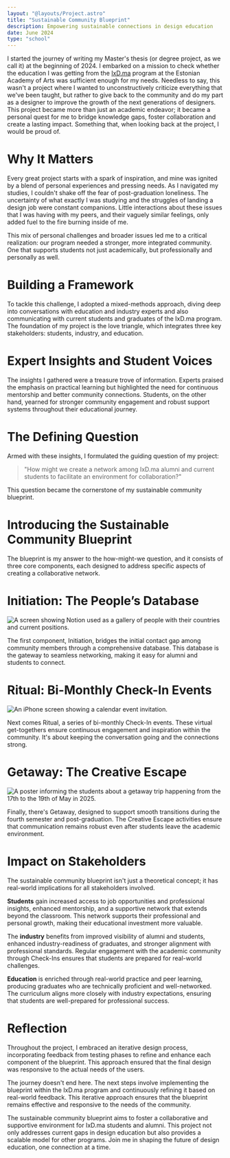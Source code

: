 ```yaml
---
layout: "@layouts/Project.astro"
title: "Sustainable Community Blueprint"
description: Empowering sustainable connections in design education
date: June 2024
type: "school"
---
```


I started the journey of writing my Master's thesis (or degree project, as we call it) at the beginning of 2024. I embarked on a mission to check whether the education I was getting from the [IxD.ma](https://ixd.ma/) program at the Estonian Academy of Arts was sufficient enough for my needs. Needless to say, this wasn't a project where I wanted to unconstructively criticize everything that we've been taught, but rather to give back to the community and do my part as a designer to improve the growth of the next generations of designers. This project became more than just an academic endeavor; it became a personal quest for me to bridge knowledge gaps, foster collaboration and create a lasting impact. Something that, when looking back at the project, I would be proud of.

# Why It Matters

Every great project starts with a spark of inspiration, and mine was ignited by a blend of personal experiences and pressing needs. As I navigated my studies, I couldn't shake off the fear of post-graduation loneliness. The uncertainty of what exactly I was studying and the struggles of landing a design job were constant companions. Little interactions about these issues that I was having with my peers, and their vaguely similar feelings, only added fuel to the fire burning inside of me.

This mix of personal challenges and broader issues led me to a critical realization: our program needed a stronger, more integrated community. One that supports students not just academically, but professionally and personally as well.

# Building a Framework

To tackle this challenge, I adopted a mixed-methods approach, diving deep into conversations with education and industry experts and also communicating with current students and graduates of the IxD.ma program. The foundation of my project is the love triangle, which integrates three key stakeholders: students, industry, and education.

# Expert Insights and Student Voices

The insights I gathered were a treasure trove of information. Experts praised the emphasis on practical learning but highlighted the need for continuous mentorship and better community connections. Students, on the other hand, yearned for stronger community engagement and robust support systems throughout their educational journey.

# The Defining Question

Armed with these insights, I formulated the guiding question of my project:

> "How might we create a network among IxD.ma alumni and current students to facilitate an environment for collaboration?"

This question became the cornerstone of my sustainable community blueprint.

# Introducing the Sustainable Community Blueprint

The blueprint is my answer to the how-might-we question, and it consists of three core components, each designed to address specific aspects of creating a collaborative network.

# Initiation: The People’s Database

<Image src={initiation} alt="A screen showing Notion used as a gallery of people with their countries and current positions." />

The first component, Initiation, bridges the initial contact gap among community members through a comprehensive database. This database is the gateway to seamless networking, making it easy for alumni and students to connect.

# Ritual: Bi-Monthly Check-In Events

<Image src={ritual} alt="An iPhone screen showing a calendar event invitation." />

Next comes Ritual, a series of bi-monthly Check-In events. These virtual get-togethers ensure continuous engagement and inspiration within the community. It's about keeping the conversation going and the connections strong.

# Getaway: The Creative Escape

<Image src={getaway} alt="A poster informing the students about a getaway trip happening from the 17th to the 19th of May in 2025." />

Finally, there's Getaway, designed to support smooth transitions during the fourth semester and post-graduation. The Creative Escape activities ensure that communication remains robust even after students leave the academic environment.

# Impact on Stakeholders

The sustainable community blueprint isn't just a theoretical concept; it has real-world implications for all stakeholders involved.

**Students** gain increased access to job opportunities and professional insights, enhanced mentorship, and a supportive network that extends beyond the classroom. This network supports their professional and personal growth, making their educational investment more valuable.

The **industry** benefits from improved visibility of alumni and students, enhanced industry-readiness of graduates, and stronger alignment with professional standards. Regular engagement with the academic community through Check-Ins ensures that students are prepared for real-world challenges.

**Education** is enriched through real-world practice and peer learning, producing graduates who are technically proficient and well-networked. The curriculum aligns more closely with industry expectations, ensuring that students are well-prepared for professional success.

# Reflection

Throughout the project, I embraced an iterative design process, incorporating feedback from testing phases to refine and enhance each component of the blueprint. This approach ensured that the final design was responsive to the actual needs of the users.

The journey doesn't end here. The next steps involve implementing the blueprint within the IxD.ma program and continuously refining it based on real-world feedback. This iterative approach ensures that the blueprint remains effective and responsive to the needs of the community.

The sustainable community blueprint aims to foster a collaborative and supportive environment for IxD.ma students and alumni. This project not only addresses current gaps in design education but also provides a scalable model for other programs. Join me in shaping the future of design education, one connection at a time.
